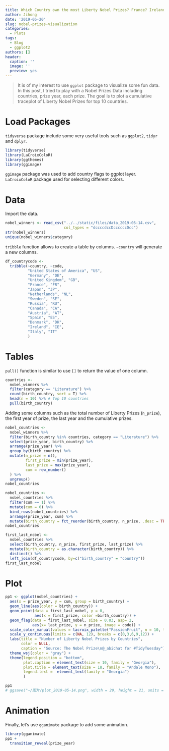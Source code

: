 ```yaml
---
title: Which Country own the most Liberty Nobel Prizes? France? Ireland?
author: Jihong
date: '2019-05-20'
slug: nobel-prizes-visualization
categories:
  - Plots
tags:
  - Blog
  - ggplot2
authors: []
header:
  caption: ''
  image: ''
  preview: yes
---
```


> It is of my interest to use `ggplot` package to visualize some fun data. In this post, I tried to play with a Nobel Prizes Data including countries, prize year, each prize. The goal is to plot a cumulative traceplot of Liberty Nobel Prizes for top 10 countries.

# Load Packages

`tidyverse` package include some very useful tools such as `ggplot2`, `tidyr` and `dplyr`.

```r
library(tidyverse)
library(LaCroixColoR)
library(ggthemes)
library(ggimage)
```

`ggimage` package was used to add country flags to ggplot layer. `LaCroixColoR` package used for selecting different colors. 


# Data

Import the data.

```r
nobel_winners <- read_csv("../../static/files/data_2019-05-14.csv",
                          col_types = "dccccdccDccccccDcc")
str(nobel_winners)
unique(nobel_winners$category)
```

`tribble` function allows to create a table by columns. `~country` will generate a new columns.

```r
df_countrycode <-
  tribble(~country, ~code, 
          "United States of America", "US",
          "Germany", "DE",
          "United Kingdom", "GB",
          "France", "FR",
          "Japan", "JP",
          "Netherlands", "NL",
          "Sweden", "SE",
          "Russia", "RU",
          "Canada", "CA",
          "Austria", "AT",
          "Spain", "ES",
          "Denmark", "DK",
          "Ireland", "IE",
          "Italy", "IT"
          )
```

# Tables

`pull()` function is similar to use `[]` to return the value of one column.

```r
countries <- 
  nobel_winners %>% 
  filter(category == "Literature") %>% 
  count(birth_country, sort = T) %>% 
  head(n = 10) %>% # Top 10 countries
  pull(birth_country)
```


Adding some columns such as the total number of Liberty Prizes (`n_prize`), the first year of prize, the last year and the cumulative prizes.

```r
nobel_countries <- 
  nobel_winners %>% 
  filter(birth_country %in% countries, category == "Literature") %>% 
  select(prize_year, birth_country) %>% 
  arrange(prize_year) %>% 
  group_by(birth_country) %>% 
  mutate(n_prize = n(),
         first_prize = min(prize_year),
         last_prize = max(prize_year),
         cum = row_number()
  ) %>% 
  ungroup()
nobel_countries
```



```r
nobel_countries <- 
  nobel_countries %>% 
  filter(cum == 1) %>% 
  mutate(cum = 0) %>% 
  bind_rows(nobel_countries) %>% 
  arrange(prize_year, cum) %>% 
  mutate(birth_country = fct_reorder(birth_country, n_prize, .desc = TRUE))
nobel_countries
```

```r
first_last_nobel <- 
  nobel_countries %>% 
  select(birth_country, n_prize, first_prize, last_prize) %>% 
  mutate(birth_country = as.character(birth_country)) %>% 
  distinct() %>% 
  left_join(df_countrycode, by=c("birth_country" = "country"))
first_last_nobel
```


# Plot
```r
pp1 <- ggplot(nobel_countries) +
  aes(x = prize_year, y = cum, group = birth_country) +
  geom_line(aes(color = birth_country)) +
  geom_point(data = first_last_nobel, y = 0,
             aes(x = first_prize, color =birth_country)) +
  geom_flag(data = first_last_nobel, size = 0.03, asp= 2,
            aes(x= last_prize, y = n_prize, image = code)) +
  scale_color_manual(values = lacroix_palette("PassionFruit", n = 10, type = "continuous")) +
  scale_y_continuous(limits = c(NA, 12), breaks = c(0,3,6,9,12)) +
  labs(title = "Number of Liberty Nobel Prizes by Countries",
       color = NULL,
       caption = "Source: The Nobel Prize\n@_abichat for #TidyTuesday") +
  theme_wsj(color = "gray") +
  theme(legend.position = "bottom",
        plot.caption = element_text(size = 10, family = "Georgia"),
        plot.title = element_text(size = 18, family = "Andale Mono"),
        legend.text =  element_text(family = "Georgia")
        )

pp1
# ggsave("~/图片/plot_2019-05-14.png", width = 29, height = 21, units = "cm", dpi = "retina")

```

# Animation

Finally, let's use `gganimate` package to add some animation.

```r
library(gganimate)
pp1 +
  transition_reveal(prize_year)
```

